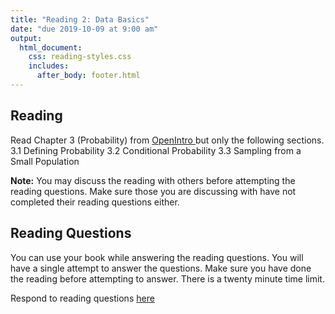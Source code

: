 ```yaml
---
title: "Reading 2: Data Basics"
date: "due 2019-10-09 at 9:00 am"
output: 
  html_document:
    css: reading-styles.css 
    includes:
      after_body: footer.html
---
```


## Reading

Read Chapter 3 (Probability) from <a href = "https://leanpub.com/openintro-statistics"> OpenIntro </a> but only the following sections. 
3.1 Defining Probability
3.2 Conditional Probability
3.3 Sampling from a Small Population


__Note:__ You may discuss the reading with others before attempting the reading questions. Make sure those you are discussing with have not completed their reading questions either. 

## Reading Questions

You can use your book while answering the reading questions. You will have a single attempt to answer the questions. Make sure you have done the reading before attempting to answer. There is a twenty minute time limit. 

Respond to reading questions <a href="https://canvas.eee.uci.edu/courses/19775/quizzes/71041"> here </a>

<br>
<br>
<br>
